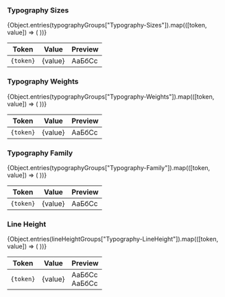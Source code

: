 
<Meta title="Typography" />

### Typography Sizes
<table>
  <thead>
    <tr><th>Token</th><th>Value</th><th>Preview</th></tr>
  </thead>
  <tbody>
    {Object.entries(typographyGroups["Typography-Sizes"]).map(([token, value]) => (
      <tr key={token}>
        <td><code>{token}</code></td>
        <td>{value}</td>
        <td>
          <span style={{ fontSize: value }}>AaБбCc</span>
        </td>
      </tr>
    ))}
  </tbody>
</table>

### Typography Weights
<table>
  <thead>
    <tr><th>Token</th><th>Value</th><th>Preview</th></tr>
  </thead>
  <tbody>
    {Object.entries(typographyGroups["Typography-Weights"]).map(([token, value]) => (
      <tr key={token}>
        <td><code>{token}</code></td>
        <td>{value}</td>
        <td>
          <span style={{ fontWeight: value }}>AaБбCc</span>
        </td>
      </tr>
    ))}
  </tbody>
</table>

### Typography Family
<table>
  <thead>
    <tr><th>Token</th><th>Value</th><th>Preview</th></tr>
  </thead>
  <tbody>
    {Object.entries(typographyGroups["Typography-Family"]).map(([token, value]) => (
      <tr key={token}>
        <td><code>{token}</code></td>
        <td>{value}</td>
        <td>
          <span style={{ fontFamily: value }}>AaБбCc</span>
        </td>
      </tr>
    ))}
  </tbody>
</table>

### Line Height
<table>
  <thead>
    <tr><th>Token</th><th>Value</th><th>Preview</th></tr>
  </thead>
  <tbody>
    {Object.entries(lineHeightGroups["Typography-LineHeight"]).map(([token, value]) => (
      <tr key={token}>
        <td><code>{token}</code></td>
        <td>{value}</td>
        <td>
          <span style={{ lineHeight: value, background: '#eee' }}>AaБбCc<br/>AaБбCc</span>
        </td>
      </tr>
    ))}
  </tbody>
</table> 